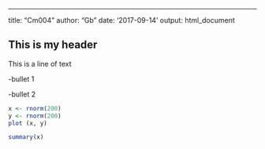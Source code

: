 ---
title: "Cm004"
author: "Gb"
date: '2017-09-14'
output: html_document

## This is my header

This is a line of text

-bullet 1

-bullet 2
```r
x <- rnorm(200)
y <- rnorm(200)
plot (x, y)
```

```r
summary(x)
```

